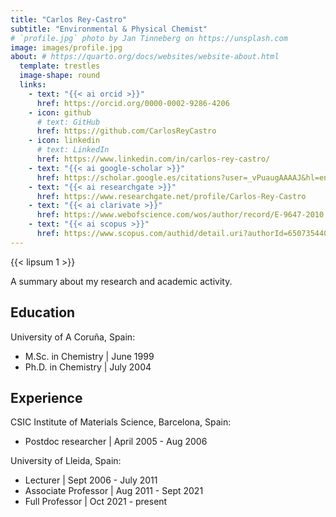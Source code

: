 ```yaml
---
title: "Carlos Rey-Castro"
subtitle: "Environmental & Physical Chemist"
# `profile.jpg` photo by Jan Tinneberg on https://unsplash.com
image: images/profile.jpg
about: # https://quarto.org/docs/websites/website-about.html
  template: trestles
  image-shape: round 
  links:
    - text: "{{< ai orcid >}}"
      href: https://orcid.org/0000-0002-9286-4206
    - icon: github
      # text: GitHub
      href: https://github.com/CarlosReyCastro
    - icon: linkedin 
      # text: LinkedIn
      href: https://www.linkedin.com/in/carlos-rey-castro/
    - text: "{{< ai google-scholar >}}"
      href: https://scholar.google.es/citations?user=_vPuaugAAAAJ&hl=en
    - text: "{{< ai researchgate >}}"
      href: https://www.researchgate.net/profile/Carlos-Rey-Castro
    - text: "{{< ai clarivate >}}"
      href: https://www.webofscience.com/wos/author/record/E-9647-2010
    - text: "{{< ai scopus >}}"
      href: https://www.scopus.com/authid/detail.uri?authorId=6507354404
---
```


{{< lipsum 1 >}}

A summary about my research and academic activity.

## Education

University of A Coruña, Spain:

-   M.Sc. in Chemistry \| June 1999
-   Ph.D. in Chemistry \| July 2004

## Experience

CSIC Institute of Materials Science, Barcelona, Spain:

-   Postdoc researcher \| April 2005 - Aug 2006

University of Lleida, Spain:

-   Lecturer \| Sept 2006 - July 2011
-   Associate Professor \| Aug 2011 - Sept 2021
-   Full Professor \| Oct 2021 - present
